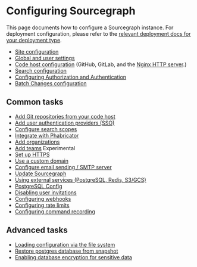 # Configuring Sourcegraph

This page documents how to configure a Sourcegraph instance. For deployment configuration, please refer to the [relevant deployment docs for your deployment type](/admin/deploy/index#deployment-types).

- [Site configuration](/admin/config/site_config)
- [Global and user settings](/admin/config/settings)
- [Code host configuration](/admin/external_service/index) (GitHub, GitLab, and the [Nginx HTTP server](/admin/http_https_configuration).)
- [Search configuration](/admin/search)
- [Configuring Authorization and Authentication](/admin/config/authorization_and_authentication)
- [Batch Changes configuration](/admin/config/batch_changes)

## Common tasks

- [Add Git repositories from your code host](/admin/repo/add)
- [Add user authentication providers (SSO)](/admin/auth/index)
- [Configure search scopes](/code-search/working/snippets)
- [Integrate with Phabricator](/integration/phabricator)
- [Add organizations](/admin/organizations)
- [Add teams](/admin/teams/index) <span class="badge badge-experimental">Experimental</span>
- [Set up HTTPS](/admin/http_https_configuration)
- [Use a custom domain](/admin/url)
- [Configure email sending / SMTP server](/admin/config/email)
- [Update Sourcegraph](/admin/updates/index)
- [Using external services (PostgreSQL, Redis, S3/GCS)](/admin/external_services/index)
- [PostgreSQL Config](/admin/postgres-conf)
- [Disabling user invitations](/admin/user_invitations)
- [Configuring webhooks](/admin/webhooks/index)
- [Configuring rate limits](/admin/external_service/rate_limits)
- [Configuring command recording](/admin/repo/recording)

## Advanced tasks

- [Loading configuration via the file system](/admin/config/advanced_config_file)
- [Restore postgres database from snapshot](/admin/config/restore/index)
- [Enabling database encryption for sensitive data](/admin/config/encryption)
